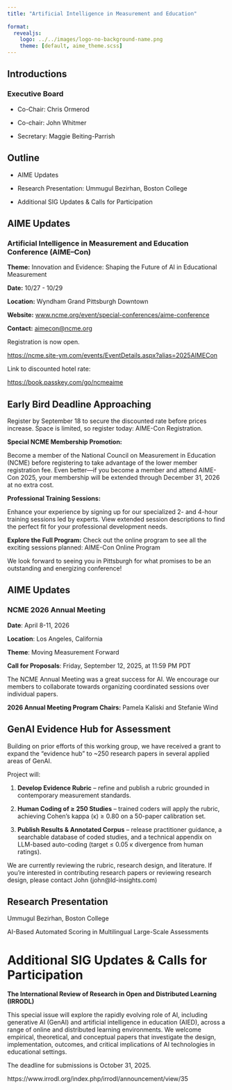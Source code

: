 ```yaml
---
title: "Artificial Intelligence in Measurement and Education"
 
format: 
  revealjs:
    logo: ../../images/logo-no-background-name.png
    theme: [default, aime_theme.scss]
---
```


## Introductions

### Executive Board

-   Co-Chair: Chris Ormerod

-   Co-chair: John Whitmer

-   Secretary: Maggie Beiting-Parrish

## Outline

-   AIME Updates

-   Research Presentation: Ummugul Bezirhan, Boston College

-   Additional SIG Updates & Calls for Participation

## AIME Updates

### Artificial Intelligence in Measurement and Education Conference (AIME–Con)

**Theme:** Innovation and Evidence: Shaping the Future of AI in Educational Measurement

**Date:** 10/27 - 10/29

**Location:** Wyndham Grand Pittsburgh Downtown

**Website:** [www.ncme.org/event/special-conferences/aime-conference](https://www.ncme.org/event/special-conferences/aime-conference)

**Contact:** [aimecon\@ncme.org](mailto:aimecon@ncme.org)

Registration is now open.

<https://ncme.site-ym.com/events/EventDetails.aspx?alias=2025AIMECon>

Link to discounted hotel rate:

<https://book.passkey.com/go/ncmeaime>

## Early Bird Deadline Approaching

Register by September 18 to secure the discounted rate before prices increase. Space is limited, so register today: AIME-Con Registration.

**Special NCME Membership Promotion:**

Become a member of the National Council on Measurement in Education (NCME) before registering to take advantage of the lower member registration fee. Even better—if you become a member and attend AIME-Con 2025, your membership will be extended through December 31, 2026 at no extra cost.

**Professional Training Sessions:**

Enhance your experience by signing up for our specialized 2- and 4-hour training sessions led by experts. View extended session descriptions to find the perfect fit for your professional development needs.

**Explore the Full Program:** Check out the online program to see all the exciting sessions planned: AIME-Con Online Program

We look forward to seeing you in Pittsburgh for what promises to be an outstanding and energizing conference!

## AIME Updates

### NCME 2026 Annual Meeting

**Date**: April 8-11, 2026

**Location**: Los Angeles, California

**Theme**: Moving Measurement Forward

**Call for Proposals**: Friday, September 12, 2025, at 11:59 PM PDT

The NCME Annual Meeting was a great success for AI. We encourage our members to collaborate towards organizing coordinated sessions over individual papers.

**2026 Annual Meeting Program Chairs:** Pamela Kaliski and Stefanie Wind

## GenAI Evidence Hub for Assessment

Building on prior efforts of this working group, we have received a grant to expand the “evidence hub” to ~250 research papers in several applied areas of GenAI. 

Project will: 

1. **Develop Evidence Rubric** – refine and publish a rubric grounded in contemporary measurement standards.

2. **Human Coding of ≥ 250 Studies** – trained coders will apply the rubric, achieving Cohen’s kappa (κ) ≥ 0.80 on a 50-paper calibration set.

3. **Publish Results & Annotated Corpus** – release practitioner guidance, a searchable database of coded studies, and a technical appendix on LLM-based auto-coding (target ≤ 0.05 κ divergence from human ratings).

We are currently reviewing the rubric, research design, and literature.   If you’re interested in contributing research papers or reviewing research design, please contact John (john@ld-insights.com)

## Research Presentation

Ummugul Bezirhan, Boston College

AI-Based Automated Scoring in Multilingual Large-Scale Assessments

# Additional SIG Updates & Calls for Participation

**The International Review of Research in Open and Distributed Learning (IRRODL)**

This special issue will explore the rapidly evolving role of AI, including generative AI (GenAI) and artificial intelligence in education (AIED), across a range of online and distributed learning environments. We welcome empirical, theoretical, and conceptual papers that investigate the design, implementation, outcomes, and critical implications of AI technologies in educational settings.

The deadline for submissions is October 31, 2025.

https://www.irrodl.org/index.php/irrodl/announcement/view/35
